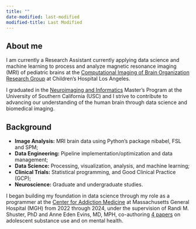 ```yaml
---
title: ""
date-modified: last-modified
modified-title: Last Modified
---
```


## About me

I am currently a Research Assistant currently applying data science and machine learning to process and analyze magnetic resonance imaging (MRI) of pediatric brains at the [Computational Imaging of Brain Organization Research Group](https://www.ciborglab.com/) at Children's Hospital Los Angeles. 

I graduated in the [Neuroimaging and Informatics](https://niin.usc.edu/about#program) Master's Program at the University of Southern California (USC) and I strive to contribute to advancing our understanding of the human brain through data science and biomedical imaging.

## Background

-   **Image Analysis:** MRI brain data using Python's package nibabel, FSL and SPM;
-   **Data Engineering:** Pipeline implementation/optimization and data management;
-   **Data Science:** Processing, visualization, analysis, and machine learning;
-   **Clinical Trials:** Statistical programming, and Good Clinical Practice (GCP);
-   **Neuroscience:** Graduate and undergraduate studies.

I began building my foundation in data science through my role as a programmer at the [Center for Addiction Medicine](https://www.mghaddictionmedicine.com) at Massachusetts General Hospital (MGH) from 2022 through 2024, under the supervision of Randi M. Shuster, PhD and Anne Eden Evins, MD, MPH, co-authoring [4 papers](/publications.qmd) on adolescent substance use and on mental health.
